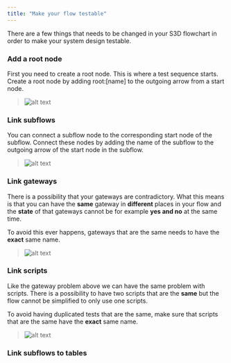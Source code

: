 ```yaml
---
title: "Make your flow testable"
---
```


There are a few things that needs to be changed in your S3D flowchart in order to make
your system design testable.


### Add a root node
First you need to create a root node. This is where a test sequence starts.
Create a root node by adding root:[name] to the outgoing arrow from a start node.

> ![alt text](./root.png)

### Link subflows
You can connect a subflow node to the corresponding start node of the subflow.
Connect these nodes by adding the name of the subflow to the outgoing
arrow of the start node in the subflow.

> ![alt text](./subflow.png)

### Link gateways
There is a possibility that your gateways are contradictory. What this means is that
you can have the **same** gateway in **different** places in your flow and the **state** of that gateways cannot be
for example **yes and no** at the same time.

To avoid this ever happens, gateways that are the same needs to have the **exact** same name.

> ![alt text](./gateway.png)

### Link scripts
Like the gateway problem above we can have the same problem with scripts. There is a
possibility to have two scripts that are the **same** but the flow cannot be simplified to only use one scripts.

To avoid having duplicated tests that are the same, make sure that scripts that are the same have the **exact** same name.

> ![alt text](./gateway.png)

### Link subflows to tables


